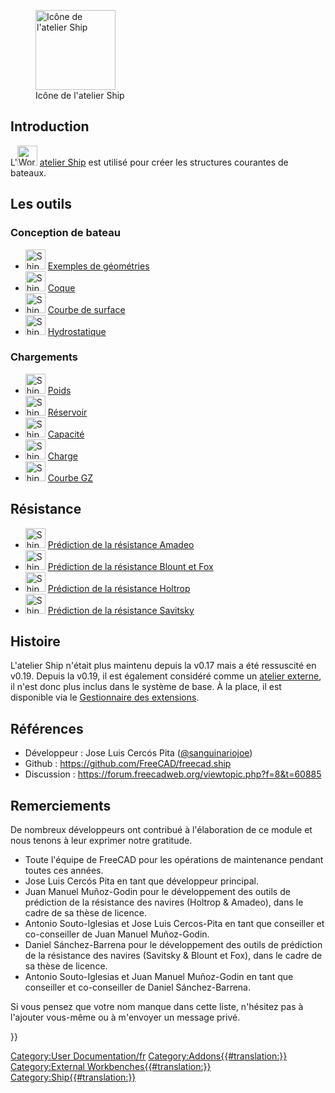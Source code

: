 <languages/>

[[Image:Workbench_Ship.svg|thumb|128px|Icône de l'atelier Ship]]

{{TOCright}}

== Introduction ==

L'[[Image:Workbench_Ship.svg|32px]] [[Ship_Workbench/fr|atelier Ship]] est utilisé pour créer les structures courantes de bateaux.

<span id="The_Tools"></span>
== Les outils ==

<span id="Ship_Design"></span>
===Conception de bateau===

* [[Image:Ship_LoadExample.svg|32px]] [[Ship_LoadExample/fr|Exemples de géométries]]
* [[Image:Ship_CreateShip.svg|32px]] [[Ship_CreateShip/fr|Coque]]
* [[Image:Ship_AreasCurve.svg|32px]] [[Ship_AreasCurve/fr|Courbe de surface]]
* [[Image:Ship_Hydrostatics.svg|32px]] [[Ship_Hydrostatics/fr|Hydrostatique]]

<span id="Weights"></span>
===Chargements===

* [[Image:Ship_Weight.svg|32px]] [[Ship_Weight/fr|Poids]]
* [[Image:Ship_Tank.svg|32px]] [[Ship_Tank/fr|Réservoir]]
* [[Image:Ship_Capacity.svg|32px]] [[Ship_Capacity/fr|Capacité]]
* [[Image:Ship_LoadCondition.svg|32px]] [[Ship_LoadCondition/fr|Charge]]
* [[Image:Ship_GZ.svg|32px]] [[Ship_GZ/fr|Courbe GZ]]

<span id="Resistance"></span>
==Résistance==

* [[Image:Ship_ResistanceAmadeo.svg|32px]] [[Ship_ResistanceAmadeo/fr|Prédiction de la résistance Amadeo]]
* [[Image:Ship_ResistanceBlountFox.svg|32px]] [[Ship_ResistanceBlountFox/fr|Prédiction de la résistance Blount et Fox]]
* [[Image:Ship_ResistanceHoltrop.svg|32px]] [[Ship_ResistanceHoltrop/fr|Prédiction de la résistance Holtrop]]
* [[Image:Ship_ResistanceSavitsky.svg|32px]] [[Ship_ResistanceSavitsky/fr|Prédiction de la résistance Savitsky]]

<span id="Tutorials"></span>
{{Docnav/fr
|[[Robot_Workbench/fr|Atelier Robot]]
|[[Sketcher_Workbench/fr|Atelier Sketcher]]
|IconL=Workbench_Robot.svg
|IconR=Workbench_Sketcher.svg
}}

[[Category:User Documentation/fr]]

<span id="History"></span>
==Histoire==

L'atelier Ship n'était plus maintenu depuis la v0.17 mais a été ressuscité en v0.19. Depuis la v0.19, il est également considéré comme un [[External_workbenches/fr|atelier externe]], il n'est donc plus inclus dans le système de base. À la place, il est disponible via le [[Std_AddonMgr/fr|Gestionnaire des extensions]].

<span id="References"></span>
==Références==

* Développeur : Jose Luis Cercós Pita ([https://github.com/sanguinariojoe @sanguinariojoe])
* Github : https://github.com/FreeCAD/freecad.ship
* Discussion : https://forum.freecadweb.org/viewtopic.php?f=8&t=60885

<span id="Acknowledgments"></span>
==Remerciements==

De nombreux développeurs ont contribué à l'élaboration de ce module et nous tenons à leur exprimer notre gratitude.

<div class="mw-translate-fuzzy">
* Toute l'équipe de FreeCAD pour les opérations de maintenance pendant toutes ces années.
* Jose Luis Cercós Pita en tant que développeur principal.
* Juan Manuel Muñoz-Godin pour le développement des outils de prédiction de la résistance des navires (Holtrop & Amadeo), dans le cadre de sa thèse de licence.
* Antonio Souto-Iglesias et Jose Luis Cercos-Pita en tant que conseiller et co-conseiller de Juan Manuel Muñoz-Godin.
* Daniel Sánchez-Barrena pour le développement des outils de prédiction de la résistance des navires (Savitsky & Blount et Fox), dans le cadre de sa thèse de licence.
* Antonio Souto-Iglesias et Juan Manuel Muñoz-Godin en tant que conseiller et co-conseiller de Daniel Sánchez-Barrena.
</div>

Si vous pensez que votre nom manque dans cette liste, n'hésitez pas à l'ajouter vous-même ou à m'envoyer un message privé.


{{Userdocnavi{{#translation:}}}}
[[Category:Addons{{#translation:}}]]
[[Category:External Workbenches{{#translation:}}]]
[[Category:Ship{{#translation:}}]]